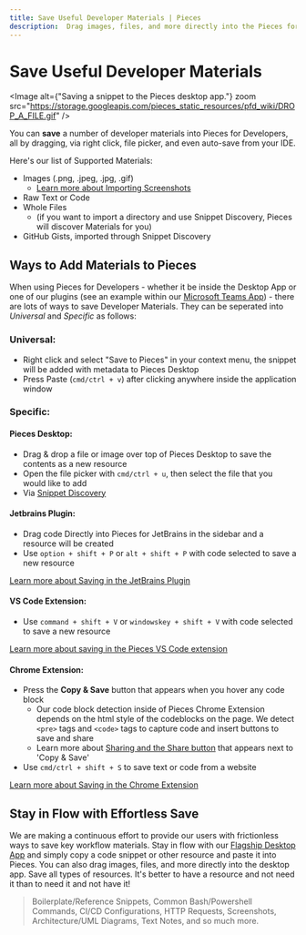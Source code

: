 ```yaml
---
title: Save Useful Developer Materials | Pieces
description:  Drag images, files, and more directly into the Pieces for Developers Desktop App. Save all types of resources - and they will be available when you need them!
---
```


<link rel="canonical" href="https://docs.pieces.app/product-highlights-and-benefits/saving-useful-developer-materials" />

# Save Useful Developer Materials

<Image alt={"Saving a snippet to the Pieces desktop app."} zoom src="https://storage.googleapis.com/pieces_static_resources/pfd_wiki/DROP_A_FILE.gif" />

You can **save** a number of developer materials into Pieces for Developers, all by dragging, via right click, file picker, and even auto-save from your IDE.

Here's our list of Supported Materials:
- Images (.png, .jpeg, .jpg, .gif)
    - [Learn more about Importing Screenshots](/product-highlights-and-benefits/saving-screenshots)
- Raw Text or Code
- Whole Files
    - (if you want to import a directory and use Snippet Discovery, Pieces will discover Materials for you)
- GitHub Gists, imported through Snippet Discovery

## Ways to Add Materials to Pieces
When using Pieces for Developers - whether it be inside the Desktop App or one of our plugins (see an example within our [Microsoft Teams App](/extensions-plugins/teams)) - there are lots of ways to save Developer Materials. They can be seperated into _Universal_ and _Specific_ as follows:

### Universal:
- Right click and select "Save to Pieces" in your context menu, the snippet will be added with metadata to Pieces Desktop
- Press Paste (` cmd/ctrl + v `) after clicking anywhere inside the application window

### Specific:

#### Pieces Desktop:
- Drag & drop a file or image over top of Pieces Desktop to save the contents as a new resource
- Open the file picker with ` cmd/ctrl + u `, then select the file that you would like to add
- Via [Snippet Discovery](/product-highlights-and-benefits/in-project-snippet-discovery)

#### Jetbrains Plugin:
- Drag code Directly into Pieces for JetBrains in the sidebar and a resource will be created
- Use ``` option + shift + P ``` or ``` alt + shift + P ``` with code selected to save a new resource

[Learn more about Saving in the JetBrains Plugin](/extensions-plugins/jetbrains)

#### VS Code Extension:
- Use ``` command + shift + V ``` or ``` windowskey + shift + V ``` with code selected to save a new resource

[Learn more about saving in the Pieces VS Code extension](/extensions-plugins/vscode)

#### Chrome Extension:
- Press the **Copy & Save** button that appears when you hover any code block
    - Our code block detection inside of Pieces Chrome Extension depends on the html style of the codeblocks on the page. We detect ``` <pre> ``` tags and ``` <code> ``` tags to capture code and insert buttons to save and share
    - Learn more about [Sharing and the Share button](/features/one-click-snippet-sharing) that appears next to 'Copy & Save'
- Use ``` cmd/ctrl + shift + S ``` to save text or code from a website

[Learn more about Saving in the Chrome Extension](/extensions-plugins/chrome)

## Stay in Flow with Effortless Save
We are making a continuous effort to provide our users with frictionless ways to save key workflow materials. Stay in flow with our <a target="_blank" href="https://docs.pieces.app/overview">Flagship Desktop App</a> and simply copy a code snippet or other resource and paste it into Pieces. You can also drag images, files, and more directly into the desktop app. Save all types of resources. It's better to have a resource and not need it than to need it and not have it!

> Boilerplate/Reference Snippets, Common Bash/Powershell Commands, CI/CD Configurations, HTTP Requests, Screenshots, Architecture/UML Diagrams, Text Notes, and so much more.


